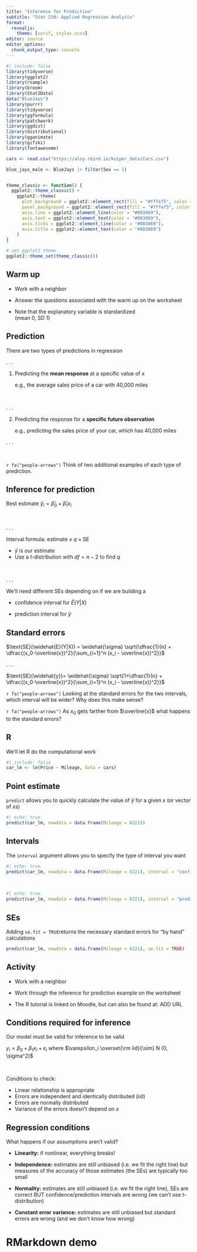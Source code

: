 ```yaml
---
title: "Inference for Prediction"
subtitle: "Stat 230: Applied Regression Analysis"
format: 
  revealjs:
    theme: [serif, styles.scss]
editor: source
editor_options: 
  chunk_output_type: console
---
```


```r
#| include: false
library(tidyverse)
library(ggplot2)
library(rsample)
library(broom)
library(Stat2Data)
data("BlueJays")
library(purrr)
library(tidyverse)
library(ggformula)
library(patchwork)
library(ggdist)
library(distributional)
library(gganimate)
library(gifski)
library(fontawesome)

cars <- read.csv("https://aloy.rbind.io/kuiper_data/Cars.csv")

blue_jays_male <- BlueJays |> filter(Sex == 1)


theme_classic <- function() {
  ggplot2::theme_classic() +
    ggplot2::theme(
      plot.background = ggplot2::element_rect(fill = "#fffef5", color = NA),
      panel.background = ggplot2::element_rect(fill = "#fffef5", color = NA),
      axis.line = ggplot2::element_line(color = "#003069"),
      axis.text = ggplot2::element_text(color = "#003069"),
      axis.ticks = ggplot2::element_line(color = "#003069"),
      axis.title = ggplot2::element_text(color = "#003069")
    )
}

# set ggplot2 theme
ggplot2::theme_set(theme_classic())
```

## Warm up


- Work with a neighbor

- Answer the questions associated with the warm up on the worksheet

- Note that the explanatory variable is standardized <br> (mean 0, SD 1)


## Prediction

There are two types of predictions in regression

. . .

1. Predicting the **mean response** at a specific value of $x$

    e.g., the average sales price of a car with 40,000 miles
    
<br>

. . .
    
2. Predicting the response for a **specific future observation** 

    e.g., predicting the sales price of your car, which has 40,000 miles

. . .

<br>

`r fa("people-arrows")` Think of two additional examples of each type of prediction. 


## Inference for prediction

Best estimate $\widehat{y}_i = \widehat{\beta}_0 + \widehat{\beta}_1 x_i$

<br>

. . .

Interval formula: $\text{estimate} \pm q \times \text{SE}$

- $\widehat{y}$ is our estimate
- Use a $t$-distribution with $df=n-2$ to find $q$

<br>

. . .

We'll need different SEs depending on if we are building a

- confidence interval for $\widehat{E}(Y|X)$

- prediction interval for $\widehat{y}$


## Standard errors

$\text{SE}(\widehat{E}(Y|X)) = \widehat{\sigma} \sqrt{\dfrac{1}{n} + \dfrac{(x_0-\overline{x})^2}{\sum_{i=1}^n (x_i - \overline{x})^2}}$

. . .

$\text{SE}(\widehat{y})= \widehat{\sigma} \sqrt{1+\dfrac{1}{n} + \dfrac{(x_0-\overline{x})^2}{\sum_{i=1}^n (x_i - \overline{x})^2}}$


::: {.fragment .fade-in-then-out}
`r fa("people-arrows")` Looking at the standard errors for the two intervals, which interval will be wider? Why does this make sense? 
:::

::: {.fragment .fade-in}
`r fa("people-arrows")` As $x_0$ gets farther from $\overline{x}$ what happens to the standard errors?
:::

## R

We'll let R do the computational work

```r
#| include: false
car_lm <- lm(Price ~ Mileage, data = cars)
```


::: {.panel-tabset}

## Point estimate

`predict` allows you to quickly calculate the value of $\widehat{y}$ for a given $x$ (or vector of $x$s)

```r
#| echo: true
predict(car_lm, newdata = data.frame(Mileage = 8221))
```

## Intervals

The `interval` argument allows you to specify the type of interval you want

```r
#| echo: true
predict(car_lm, newdata = data.frame(Mileage = 8221), interval = "confidence")
```

<br>

```r
#| echo: true
predict(car_lm, newdata = data.frame(Mileage = 8221), interval = "prediction")
```

## SEs

Adding `se.fit = TRUE`returns the necessary standard errors for "by hand" calculations

```r
predict(car_lm, newdata = data.frame(Mileage = 8221), se.fit = TRUE)
```

:::


## Activity

- Work with a neighbor

- Work through the inference for prediction example on the worksheet

- The R tutorial is linked on Moodle, but can also be found at: ADD URL




## Conditions required for inference

Our model must be valid for inference to be valid


$y_i = \beta_0 + \beta_1 x_i + \varepsilon_i$ where $\varepsilon_i \overset{\rm iid}{\sim} N (0, \sigma^2)$

<br>

Conditions to check:

- Linear relationship is appropriate
- Errors are independent and identically distributed (iid)
- Errors are normally distributed
- Variance of the errors doesn't depend on $x$

## Regression conditions

What happens if our assumptions aren't valid?

- **Linearity:** if nonlinear, everything breaks!

- **Independence:** estimates are still unbiased (i.e. we fit the right line) but measures of the accuracy of those estimates (the SEs) are typically too small

- **Normality:** estimates are still unbiased (i.e. we fit the right line), SEs are correct BUT confidence/prediction intervals are wrong (we can't use t-distribution)

- **Constant error variance:** estimates are still unbiased but standard errors are wrong (and we don't know how wrong)


# RMarkdown demo
